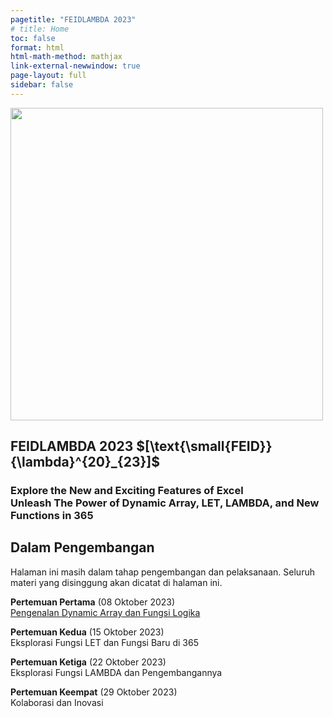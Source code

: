 ```yaml
---
pagetitle: "FEIDLAMBDA 2023"
# title: Home
toc: false
format: html
html-math-method: mathjax
link-external-newwindow: true
page-layout: full
sidebar: false
---
```


::: {.text-center}
![](/assets/FEIDL2023_SQUARE_ORIGINAL_cropped.png){width="500"}
:::

::: {.text-center .m-0}
# FEIDLAMBDA 2023 $[\text{\small{FEID}}{\lambda}^{20}_{23}]$
### Explore the New and Exciting Features of Excel<br>Unleash The Power of Dynamic Array, LET, LAMBDA, and New Functions in 365
:::

::: {.text-center .callout-important appearance="simple" icon="false"}
## Dalam Pengembangan
Halaman ini masih dalam tahap pengembangan dan pelaksanaan. Seluruh materi yang disinggung akan dicatat di halaman ini. 
:::

::: {.text-center .fs-4}
**Pertemuan Pertama** (08 Oktober 2023)<br>[Pengenalan Dynamic Array dan Fungsi Logika](pertemuan-01/index.qmd)

**Pertemuan Kedua** (15 Oktober 2023)<br>Eksplorasi Fungsi LET dan Fungsi Baru di 365

**Pertemuan Ketiga** (22 Oktober 2023)<br>Eksplorasi Fungsi LAMBDA dan Pengembangannya

**Pertemuan Keempat** (29 Oktober 2023)<br>Kolaborasi dan Inovasi
:::